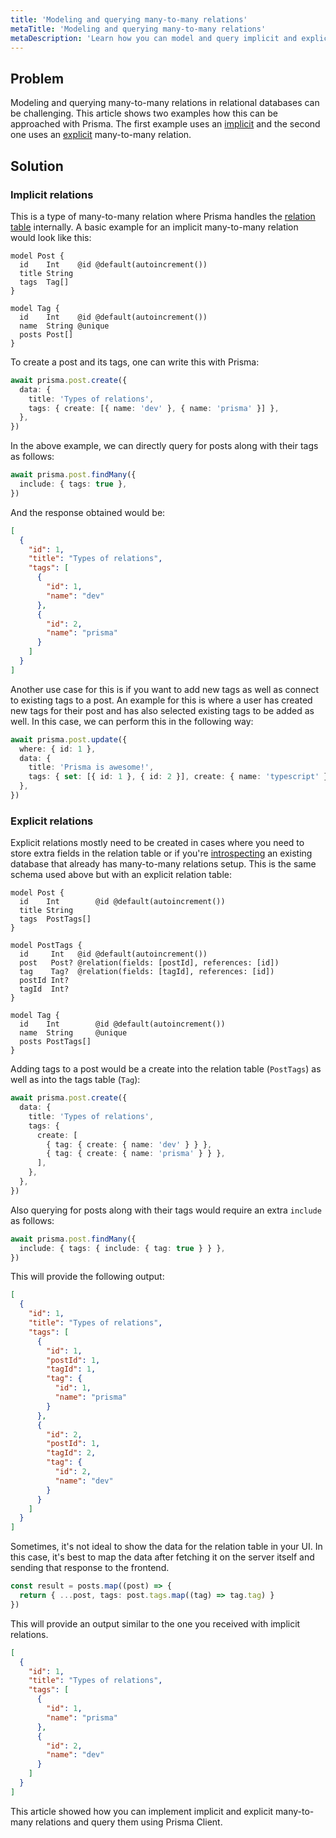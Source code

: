 ```yaml
---
title: 'Modeling and querying many-to-many relations'
metaTitle: 'Modeling and querying many-to-many relations'
metaDescription: 'Learn how you can model and query implicit and explicit many-to-many relations with Prisma'
---
```


## Problem

Modeling and querying many-to-many relations in relational databases can be challenging. This article shows two examples how this can be approached with Prisma. The first example uses an [implicit](/concepts/components/prisma-schema/relations/many-to-many-relations#implicit-many-to-many-relations) and the second one uses an [explicit](/concepts/components/prisma-schema/relations/many-to-many-relations#explicit-many-to-many-relations) many-to-many relation.

## Solution

### Implicit relations

This is a type of many-to-many relation where Prisma handles the [relation table](/concepts/components/prisma-schema/relations/many-to-many-relations#relation-tables) internally. A basic example for an implicit many-to-many relation would look like this:

```prisma
model Post {
  id    Int    @id @default(autoincrement())
  title String
  tags  Tag[]
}

model Tag {
  id    Int    @id @default(autoincrement())
  name  String @unique
  posts Post[]
}
```

To create a post and its tags, one can write this with Prisma:

```ts
await prisma.post.create({
  data: {
    title: 'Types of relations',
    tags: { create: [{ name: 'dev' }, { name: 'prisma' }] },
  },
})
```

In the above example, we can directly query for posts along with their tags as follows:

```ts
await prisma.post.findMany({
  include: { tags: true },
})
```

And the response obtained would be:

```json
[
  {
    "id": 1,
    "title": "Types of relations",
    "tags": [
      {
        "id": 1,
        "name": "dev"
      },
      {
        "id": 2,
        "name": "prisma"
      }
    ]
  }
]
```

Another use case for this is if you want to add new tags as well as connect to existing tags to a post. An example for this is where a user has created new tags for their post and has also selected existing tags to be added as well. In this case, we can perform this in the following way:

```ts
await prisma.post.update({
  where: { id: 1 },
  data: {
    title: 'Prisma is awesome!',
    tags: { set: [{ id: 1 }, { id: 2 }], create: { name: 'typescript' } },
  },
})
```

### Explicit relations

Explicit relations mostly need to be created in cases where you need to store extra fields in the relation table or if you're [introspecting](/concepts/components/introspection) an existing database that already has many-to-many relations setup. This is the same schema used above but with an explicit relation table:

```prisma
model Post {
  id    Int        @id @default(autoincrement())
  title String
  tags  PostTags[]
}

model PostTags {
  id     Int   @id @default(autoincrement())
  post   Post? @relation(fields: [postId], references: [id])
  tag    Tag?  @relation(fields: [tagId], references: [id])
  postId Int?
  tagId  Int?
}

model Tag {
  id    Int        @id @default(autoincrement())
  name  String     @unique
  posts PostTags[]
}
```

Adding tags to a post would be a create into the relation table (`PostTags`) as well as into the tags table (`Tag`):

```ts
await prisma.post.create({
  data: {
    title: 'Types of relations',
    tags: {
      create: [
        { tag: { create: { name: 'dev' } } },
        { tag: { create: { name: 'prisma' } } },
      ],
    },
  },
})
```

Also querying for posts along with their tags would require an extra `include` as follows:

```ts
await prisma.post.findMany({
  include: { tags: { include: { tag: true } } },
})
```

This will provide the following output:

```json
[
  {
    "id": 1,
    "title": "Types of relations",
    "tags": [
      {
        "id": 1,
        "postId": 1,
        "tagId": 1,
        "tag": {
          "id": 1,
          "name": "prisma"
        }
      },
      {
        "id": 2,
        "postId": 1,
        "tagId": 2,
        "tag": {
          "id": 2,
          "name": "dev"
        }
      }
    ]
  }
]
```

Sometimes, it's not ideal to show the data for the relation table in your UI. In this case, it's best to map the data after fetching it on the server itself and sending that response to the frontend.

```ts
const result = posts.map((post) => {
  return { ...post, tags: post.tags.map((tag) => tag.tag) }
})
```

This will provide an output similar to the one you received with implicit relations.

```json
[
  {
    "id": 1,
    "title": "Types of relations",
    "tags": [
      {
        "id": 1,
        "name": "prisma"
      },
      {
        "id": 2,
        "name": "dev"
      }
    ]
  }
]
```

This article showed how you can implement implicit and explicit many-to-many relations and query them using Prisma Client.
